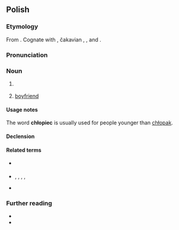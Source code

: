{{also|chłopieć}}
==Polish==
{{wp|lang=pl}}

===Etymology===
From {{af|pl|chłop|-iec}}. Cognate with {{cog|cs|chlapec}}, čakavian {{cog|sh|hlapac}}, {{cog|sk|chlapec}}, and {{cog|ru|хло́пец}}.

===Pronunciation===
{{pl-p|a=Pl-chłopiec.ogg}}

===Noun===
{{pl-noun|m-pr|dim=chłopczyk}}

# {{l|en|boy}} {{gl|a male child}}
#: {{syn|pl|chłopak|małolat|młodzieniec|młodzik|podrostek}}
#: {{ant|pl|mężczyzna|q1=by age|dziewczyna|q2=by gender}}
# {{lb|pl|colloquial|dated}} [[boyfriend]] {{gl|a male romantic partner}}
#: {{syn|pl|chłopak|partner}}
#: {{syn|pl|dziewczyna|partnerka}}

====Usage notes====
The word '''chłopiec''' is usually used for people younger than [[chłopak]].

====Declension====
{{pl-decl-noun-m-pr|dats=chłopcu}}

====Related terms====
* {{q|adjective}} {{l|pl|chłopięcy}}
* {{q|nouns}} {{l|pl|chłop}}, {{l|pl|chłopak}}, {{l|pl|chłopczyca}}, {{l|pl|chłopię}}, {{l|pl|chłopięcość}}
* {{q|verb}} {{l|pl|chłopieć}}

===Further reading===
* {{R:pl:WSJP}}
* {{R:PWN}}

{{C|pl|Male children}}